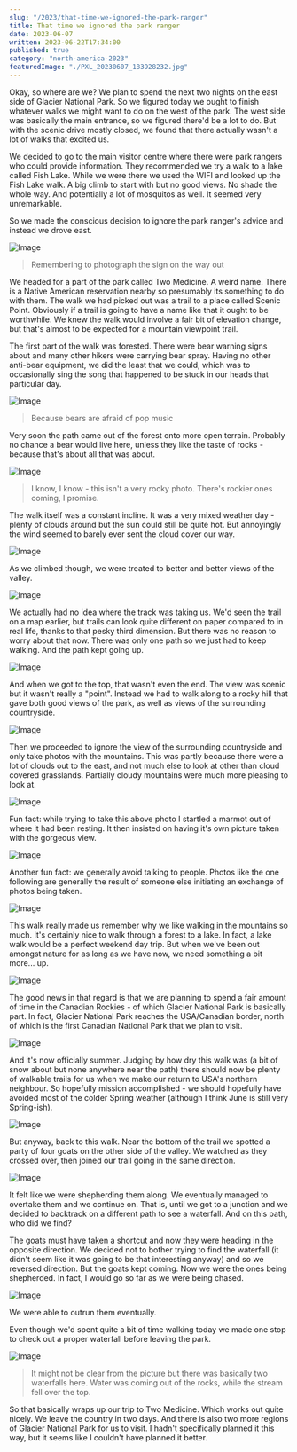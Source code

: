 ```yaml
---
slug: "/2023/that-time-we-ignored-the-park-ranger"
title: That time we ignored the park ranger
date: 2023-06-07
written: 2023-06-22T17:34:00
published: true
category: "north-america-2023"
featuredImage: "./PXL_20230607_183928232.jpg"
---
```


Okay, so where are we?  We plan to spend the next two nights on the east side of Glacier National Park.  So we figured today we ought to finish whatever walks we might want to do on the west of the park.  The west side was basically the main entrance, so we figured there'd be a lot to do.  But with the scenic drive mostly closed, we found that there actually wasn't a lot of walks that excited us.

We decided to go to the main visitor centre where there were park rangers who could provide information.  They recommended we try a walk to a lake called Fish Lake.  While we were there we used the WIFI and looked up the Fish Lake walk.  A big climb to start with but no good views.  No shade the whole way.  And potentially a lot of mosquitos as well.  It seemed very unremarkable.

So we made the conscious decision to ignore the park ranger's advice and instead we drove east.

![Image](PXL_20230607_162126932.jpg)

> Remembering to photograph the sign on the way out

We headed for a part of the park called Two Medicine.  A weird name.  There is a Native American reservation nearby so presumably its something to do with them.  The walk we had picked out was a trail to a place called Scenic Point.  Obviously if a trail is going to have a name like that it ought to be worthwhile.  We knew the walk would involve a fair bit of elevation change, but that's almost to be expected for a mountain viewpoint trail.

The first part of the walk was forested.  There were bear warning signs about and many other hikers were carrying bear spray.  Having no other anti-bear equipment, we did the least that we could, which was to occasionally sing the song that happened to be stuck in our heads that particular day.

![Image](PXL_20230607_181651652.jpg)

> Because bears are afraid of pop music

Very soon the path came out of the forest onto more open terrain.  Probably no chance a bear would live here, unless they like the taste of rocks - because that's about all that was about.

![Image](PXL_20230607_183445464.jpg)

> I know, I know - this isn't a very rocky photo.  There's rockier ones coming, I promise.

The walk itself was a constant incline.  It was a very mixed weather day - plenty of clouds around but the sun could still be quite hot.  But annoyingly the wind seemed to barely ever sent the cloud cover our way.

![Image](PXL_20230607_183928232.jpg)

As we climbed though, we were treated to better and better views of the valley.

![Image](PXL_20230607_192152645.jpg)

We actually had no idea where the track was taking us.  We'd seen the trail on a map earlier, but trails can look quite different on paper compared to in real life, thanks to that pesky third dimension.  But there was no reason to worry about that now.  There was only one path so we just had to keep walking.  And the path kept going up.

![Image](PXL_20230607_195646783.jpg)

And when we got to the top, that wasn't even the end.  The view was scenic but it wasn't really a "point".  Instead we had to walk along to a rocky hill that gave both good views of the park, as well as views of the surrounding countryside.

![Image](PXL_20230607_202946417.jpg)

Then we proceeded to ignore the view of the surrounding countryside and only take photos with the mountains.  This was partly because there were a lot of clouds out to the east, and not much else to look at other than cloud covered grasslands.  Partially cloudy mountains were much more pleasing to look at.

![Image](PXL_20230607_201736323.jpg)

Fun fact: while trying to take this above photo I startled a marmot out of where it had been resting.  It then insisted on having it's own picture taken with the gorgeous view.

![Image](PXL_20230607_201901632.jpg)

Another fun fact: we generally avoid talking to people.  Photos like the one following are generally the result of someone else initiating an exchange of photos being taken.

![Image](PXL_20230607_203631035.jpg)

This walk really made us remember why we like walking in the mountains so much.  It's certainly nice to walk through a forest to a lake.  In fact, a lake walk would be a perfect weekend day trip.  But when we've been out amongst nature for as long as we have now, we need something a bit more... up.

![Image](PXL_20230607_204718093.jpg)

The good news in that regard is that we are planning to spend a fair amount of time in the Canadian Rockies - of which Glacier National Park is basically part.  In fact, Glacier National Park reaches the USA/Canadian border, north of which is the first Canadian National Park that we plan to visit.

![Image](PXL_20230607_210329063.jpg)

And it's now officially summer.  Judging by how dry this walk was (a bit of snow about but none anywhere near the path) there should now be plenty of walkable trails for us when we make our return to USA's northern neighbour.  So hopefully mission accomplished - we should hopefully have avoided most of the colder Spring weather (although I think June is still very Spring-ish).

![Image](PXL_20230607_210824835.jpg)

But anyway, back to this walk.  Near the bottom of the trail we spotted a party of four goats on the other side of the valley.  We watched as they crossed over, then joined our trail going in the same direction.

![Image](PXL_20230607_215810374.jpg)

It felt like we were shepherding them along.  We eventually managed to overtake them and we continue on.  That is, until we got to a junction and we decided to backtrack on a different path to see a waterfall.  And on this path, who did we find?

The goats must have taken a shortcut and now they were heading in the opposite direction.  We decided not to bother trying to find the waterfall (it didn't seem like it was going to be that interesting anyway) and so we reversed direction.  But the goats kept coming.  Now we were the ones being shepherded.  In fact, I would go so far as we were being chased.

![Image](PXL_20230607_221506209.jpg)

We were able to outrun them eventually.

Even though we'd spent quite a bit of time walking today we made one stop to check out a proper waterfall before leaving the park.

![Image](PXL_20230607_224734427.jpg)

> It might not be clear from the picture but there was basically two waterfalls here.  Water was coming out of the rocks, while the stream fell over the top.

So that basically wraps up our trip to Two Medicine.  Which works out quite nicely.  We leave the country in two days.  And there is also two more regions of Glacier National Park for us to visit.  I hadn't specifically planned it this way, but it seems like I couldn't have planned it better.